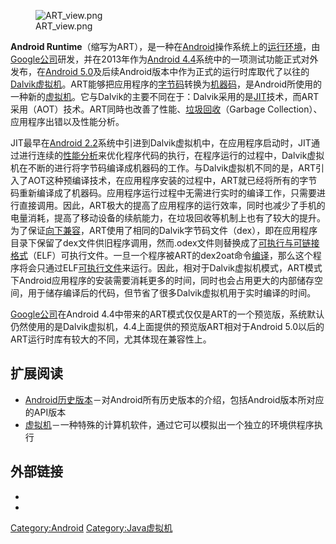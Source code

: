 {{NoteTA|G1=IT}}
[[File:ART_view.png|thumb]]

'''Android Runtime'''（缩写为ART），是一种在[[Android|Android]]操作系统上的[[运行环境|运行环境]]，由[[Google公司|Google公司]]研发，并在2013年作为[[Android_4.4|Android 4.4]]系统中的一项测试功能正式对外发布，在[[Android_5.0|Android 5.0]]及后续Android版本中作为正式的运行时库取代了以往的[[Dalvik虚拟机|Dalvik虚拟机]]。ART能够把应用程序的[[字节码|字节码]]转换为[[机器码|机器码]]，是Android所使用的一种新的[[虚拟机|虚拟机]]。它与Dalvik的主要不同在于：Dalvik采用的是[[JIT|JIT]]技术，而ART采用{{link-en|Ahead-of-time compilation|Ahead-of-time compilation|Ahead-of-time}}（AOT）技术。ART同時也改善了性能、[[垃圾回收_(計算機科學)|垃圾回收]]（Garbage Collection）、应用程序出错以及性能分析。

JIT最早在[[Android_2.2|Android 2.2]]系统中引进到Dalvik虚拟机中，在应用程序启动时，JIT通过进行连续的[[性能分析|性能分析]]来优化程序代码的执行，在程序运行的过程中，Dalvik虚拟机在不断的进行将字节码编译成机器码的工作。与Dalvik虚拟机不同的是，ART引入了AOT这种预编译技术，在应用程序安装的过程中，ART就已经将所有的字节码重新编译成了机器码。应用程序运行过程中无需进行实时的编译工作，只需要进行直接调用。因此，ART极大的提高了应用程序的运行效率，同时也减少了手机的电量消耗，提高了移动设备的续航能力，在垃圾回收等机制上也有了较大的提升。为了保证[[向下兼容|向下兼容]]，ART使用了相同的Dalvik字节码文件（dex），即在应用程序目录下保留了dex文件供旧程序调用，然而.odex文件则替换成了[[可执行与可链接格式|可执行与可链接格式]]（ELF）可执行文件。一旦一个程序被ART的dex2oat命令[[编译|编译]]，那么这个程序将会只通过ELF[[可执行文件|可执行文件]]来运行。因此，相对于Dalvik虚拟机模式，ART模式下Android应用程序的安装需要消耗更多的时间，同时也会占用更大的内部储存空间，用于储存编译后的代码，但节省了很多Dalvik虚拟机用于实时编译的时间。

[[Google公司|Google公司]]在Android 4.4中带来的ART模式仅仅是ART的一个预览版，系统默认仍然使用的是Dalvik虚拟机，4.4上面提供的预览版ART相对于Android 5.0以后的ART运行时库有较大的不同，尤其体现在兼容性上。

== 扩展阅读 ==
{{Portal|电脑程序设计}}

* [[Android历史版本|Android历史版本]]－对Android所有历史版本的介绍，包括Android版本所对应的API版本
* [[虚拟机|虚拟机]]－一种特殊的计算机软件，通过它可以模拟出一个独立的环境供程序执行

== 外部链接 ==
{{Commons category|Android Runtime}}

* {{官方网站|https://source.android.com/devices/tech/dalvik/index.html}}
* {{YouTube|id=USgXkI-NRPo|title=Android Basics 101: Understanding ART, the Android Runtime}}

[[Category:Android|Category:Android]]
[[Category:Java虚拟机|Category:Java虚拟机]]